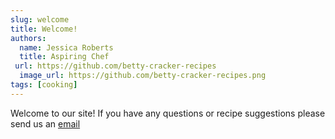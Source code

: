 ```yaml
---
slug: welcome
title: Welcome!
authors:
  name: Jessica Roberts
  title: Aspiring Chef
 url: https://github.com/betty-cracker-recipes
  image_url: https://github.com/betty-cracker-recipes.png
tags: [cooking]
---
```


Welcome to our site! If you have any questions or recipe suggestions please send us an [email](mailto:betty.cracker.recipes@gmail.com)
